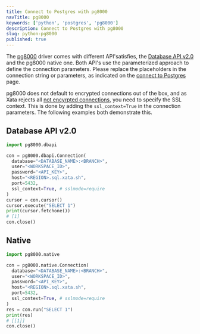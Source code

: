 ```yaml
---
title: Connect to Postgres with pg8000
navTitle: pg8000
keywords: ['python', 'postgres', 'pg8000']
description: Connect to Postgres with pg8000
slug: python-pg8000
published: true
---
```


The [pg8000](https://pypi.org/project/pg8000/) driver comes with different API'satisfies, the [Database API v2.0](http://www.python.org/dev/peps/pep-0249/) and the pg8000 native one.
Both API's use the parameterized approach to define the connection parameters.
Please replace the placeholders in the connection string or parameters, as indicated on the [connect to Postgres](/docs/postgres/connect) page.

pg8000 does not default to encrypted connections out of the box, and as Xata rejects all [not encyrpted connections](/docs/postgres/connect#sslmode), you need to specify the SSL context.
This is done by adding the `ssl_context=True` in the connection parameters.
The following examples both demonstrate this.

## Database API v2.0

```python
import pg8000.dbapi

con = pg8000.dbapi.Connection(
  database="<DATABASE_NAME>:<BRANCH>",
  user="<WORKSPACE_ID>",
  password="<API_KEY>",
  host="<REGION>.sql.xata.sh",
  port=5432,
  ssl_context=True, # sslmode=require
)
cursor = con.cursor()
cursor.execute("SELECT 1")
print(cursor.fetchone())
# [1]
con.close()
```

## Native

```python
import pg8000.native

con = pg8000.native.Connection(
  database="<DATABASE_NAME>:<BRANCH>",
  user="<WORKSPACE_ID>",
  password="<API_KEY>",
  host="<REGION>.sql.xata.sh",
  port=5432,
  ssl_context=True, # sslmode=require
)
res = con.run("SELECT 1")
print(res)
# [[1]]
con.close()
```
